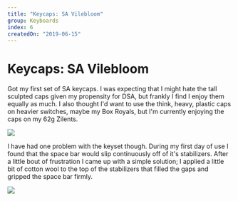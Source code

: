 ```yaml
---
title: "Keycaps: SA Vilebloom"
group: Keyboards
index: 6
createdOn: "2019-06-15"
---
```


# Keycaps: SA Vilebloom

Got my first set of SA keycaps. I was expecting that I might hate the tall sculpted caps given my propensity for DSA, but frankly I find I enjoy them equally as much. I also thought I'd want to use the think, heavy, plastic caps on heavier switches, maybe my Box Royals, but I'm currently enjoying the caps on my 62g Zilents.

![](flickr://48030841717)

I have had one problem with the keyset though. During my first day of use I found that the space bar would slip continuously off of it's stabilizers. After a little bout of frustration I came up with a simple solution; I applied a little bit of cotton wool to the top of the stabilizers that filled the gaps and gripped the space bar firmly.

![](flickr://48030841302)
